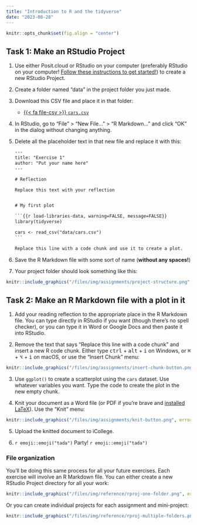```yaml
---
title: "Introduction to R and the tidyverse"
date: "2023-08-28"
---
```


```r
knitr::opts_chunk$set(fig.align = "center")
```

## Task 1: Make an RStudio Project

1. Use either Posit.cloud or RStudio on your computer (preferably RStudio on your computer! [Follow these instructions to get started!](/resource/install.qmd)) to create a new RStudio Project.

2. Create a folder named "data" in the project folder you just made.

3. Download this CSV file and place it in that folder:

   - [{{< fa file-csv >}} `cars.csv`](/files/data/package_data/cars.csv)

4. In RStudio, go to "File" > "New File…" > "R Markdown…" and click "OK" in the dialog without changing anything.

5. Delete all the placeholder text in that new file and replace it with this:

   ````default
   ---
   title: "Exercise 1"
   author: "Put your name here"
   ---
   
   # Reflection
   
   Replace this text with your reflection
   
   
   # My first plot
   
   ```{{r load-libraries-data, warning=FALSE, message=FALSE}}
   library(tidyverse)
   
   cars <- read_csv("data/cars.csv")
   ```
   
   Replace this line with a code chunk and use it to create a plot.
   ````

6. Save the R Markdown file with some sort of name (**without any spaces!**)

7. Your project folder should look something like this:

```r
knitr::include_graphics("/files/img/assignments/project-structure.png", error = FALSE)
```


## Task 2: Make an R Markdown file with a plot in it

1. Add your reading reflection to the appropriate place in the R Markdown file. You can type directly in RStudio if you want (though there's no spell checker), or you can type it in Word or Google Docs and then paste it into RStudio.

2. Remove the text that says "Replace this line with a code chunk" and insert a new R code chunk. Either type <kbd>ctrl</kbd> + <kbd>alt</kbd> + <kbd>i</kbd> on Windows, or <kbd>⌘</kbd> + <kbd>⌥</kbd> + <kbd>i</kbd> on macOS, or use the "Insert Chunk" menu:

```r
knitr::include_graphics("/files/img/assignments/insert-chunk-button.png", error = FALSE)
```

3. Use `ggplot()` to create a scatterplot using the `cars` dataset. Use whatever variables you want. Type the code to create the plot in the new empty chunk.

4. Knit your document as a Word file (or PDF if you're brave and [installed LaTeX](/resource/install.qmd#install-tinytex)). Use the "Knit" menu:

```r
knitr::include_graphics("/files/img/assignments/knit-button.png", error = FALSE)
```

5. Upload the knitted document to iCollege.

6. `r emoji::emoji("tada")` Party! `r emoji::emoji("tada")`

::: {.callout-tip}
### File organization

You'll be doing this same process for all your future exercises. Each exercise will involve an R Markdown file. You can either create a new RStudio Project directory for all your work:

```r
knitr::include_graphics("/files/img/reference/rproj-one-folder.png", error = FALSE)
```

Or you can create individual projects for each assignment and mini-project:

```r
knitr::include_graphics("/files/img/reference/rproj-multiple-folders.png", error = FALSE)
```
:::

